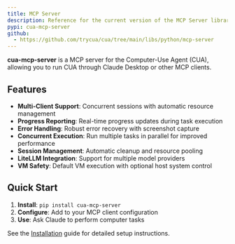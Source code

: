 ```yaml
---
title: MCP Server
description: Reference for the current version of the MCP Server library.
pypi: cua-mcp-server
github:
  - https://github.com/trycua/cua/tree/main/libs/python/mcp-server
---
```


**cua-mcp-server** is a MCP server for the Computer-Use Agent (CUA), allowing you to run CUA through Claude Desktop or other MCP clients.

## Features

- **Multi-Client Support**: Concurrent sessions with automatic resource management
- **Progress Reporting**: Real-time progress updates during task execution
- **Error Handling**: Robust error recovery with screenshot capture
- **Concurrent Execution**: Run multiple tasks in parallel for improved performance
- **Session Management**: Automatic cleanup and resource pooling
- **LiteLLM Integration**: Support for multiple model providers
- **VM Safety**: Default VM execution with optional host system control

## Quick Start

1. **Install**: `pip install cua-mcp-server`
2. **Configure**: Add to your MCP client configuration
3. **Use**: Ask Claude to perform computer tasks

See the [Installation](/docs/libraries/mcp-server/installation) guide for detailed setup instructions.